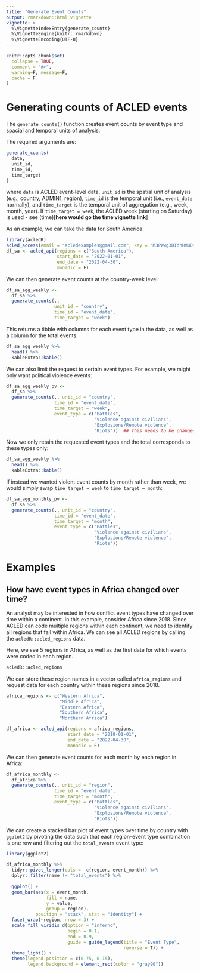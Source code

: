 ```yaml
---
title: "Generate Event Counts"
output: rmarkdown::html_vignette
vignette: >
  %\VignetteIndexEntry{generate_counts}
  %\VignetteEngine{knitr::rmarkdown}
  %\VignetteEncoding{UTF-8}
---
```


```r
knitr::opts_chunk$set(
  collapse = TRUE,
  comment = "#>",
  warning=F, message=F,
  cache = F
)
```

# Generating counts of ACLED events

The `generate_counts()` function creates event counts by event type and spacial and temporal units of analysis. 

The required arguments are:

```r
generate_counts(
  data,
  unit_id,
  time_id,
  time_target
)
```

where `data` is ACLED event-level data, `unit_id` is the spatial unit of analysis (e.g., country, ADMIN1, region), `time_id` is the temporal unit (i.e., `event_date` normally), and `time_target` is the temporal unit of aggregation (e.g., week, month, year). If `time_target = week`, the ACLED week (starting on Saturday) is used - see (time)[__here would go the time vignette link__]

As an example, we can take the data for South America.

```r
library(acledR)
acled_access(email = "acledexamples@gmail.com", key = "M3PWwg3DIdhHMuDiilp5") #  This is an example, you will need to input your credentials.
df_sa <- acled_api(regions = c("South America"),
                   start_date = "2022-01-01",
                   end_date = "2022-04-30",
                   monadic = F)
```

We can then generate event counts at the country-week level:

```r
df_sa_agg_weekly <-
  df_sa %>% 
  generate_counts(., 
                  unit_id = "country", 
                  time_id = "event_date",
                  time_target = "week")
```

This returns a tibble with columns for each event type in the data, as well as a column for the total events:

```r
df_sa_agg_weekly %>% 
  head() %>% 
  kableExtra::kable()
```

We can also limit the request to certain event types. For example, we might only want political violence events:

```r
df_sa_agg_weekly_pv <-
  df_sa %>% 
  generate_counts(., unit_id = "country", 
                  time_id = "event_date",
                  time_target = "week",
                  event_type = c("Battles", 
                                 "Violence against civilians", 
                                 "Explosions/Remote violence", 
                                 "Riots"))  ## This needs to be changed, it is only mob violence
```

Now we only retain the requested event types and the total corresponds to these types only:

```r
df_sa_agg_weekly %>% 
  head() %>% 
  kableExtra::kable()
```

If instead we wanted violent event counts by month rather than week, we would simply swap `time_target = week` to `time_target = month`:

```r
df_sa_agg_monthly_pv <-
  df_sa %>% 
  generate_counts(., unit_id = "country", 
                  time_id = "event_date",
                  time_target = "month",
                  event_type = c("Battles", 
                                 "Violence against civilians", 
                                 "Explosions/Remote violence", 
                                 "Riots"))
```

# Examples

## How have event types in Africa changed over time?

An analyst may be interested in how conflict event types have changed over time within a continent. In this example, consider Africa since 2018. Since ACLED can code multiple regions within each continent, we need to identify all regions that fall within Africa. We can see all ACLED regions by calling the `acledR::acled_regions` data.

Here, we see 5 regions in Africa, as well as the first date for which events were coded in each region. 

```r
acledR::acled_regions
```

We can store these region names in a vector called `africa_regions` and request data for each country within these regions since 2018.

```r
africa_regions <- c("Western Africa", 
                    "Middle Africa", 
                    "Eastern Africa", 
                    "Southern Africa",
                    "Northern Africa")

df_africa <- acled_api(regions = africa_regions,
                       start_date = "2018-01-01",
                       end_date = "2022-04-30",
                       monadic = F)
```

We can then generate event counts for each month by each region in Africa:

```r
df_africa_monthly <-
  df_africa %>% 
  generate_counts(., unit_id = "region", 
                  time_id = "event_date",
                  time_target = "month",
                  event_type = c("Battles", 
                                 "Violence against civilians", 
                                 "Explosions/Remote violence", 
                                 "Riots"))
```

We can create a stacked bar plot of event types over time by country with `ggplot2` by pivoting the data such that each region-event type combination is one row and filtering out the `total_events` event type:

```r
library(ggplot2)

df_africa_monthly %>% 
  tidyr::pivot_longer(cols = -c(region, event_month)) %>% 
  dplyr::filter(name != "total_events") %>% 
  
  ggplot() +
  geom_bar(aes(x = event_month, 
               fill = name,
               y = value,
               group = region),
           position = "stack", stat = "identity") +
  facet_wrap(~region, nrow = 3) +
  scale_fill_viridis_d(option = "inferno", 
                       begin = 0.1,
                       end = 0.9,
                       guide = guide_legend(title = "Event Type",
                                            reverse = T)) +
  theme_light() +
  theme(legend.position = c(0.75, 0.15),
        legend.background = element_rect(color = "gray90"))



```
